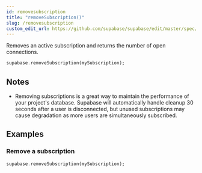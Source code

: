 ```yaml
---
id: removesubscription
title: "removeSubscription()"
slug: /removesubscription
custom_edit_url: https://github.com/supabase/supabase/edit/master/spec/supabase_dart_v0.yml
---
```


Removes an active subscription and returns the number of open connections.


```dart
supabase.removeSubscription(mySubscription);
```






## Notes

- Removing subscriptions is a great way to maintain the performance of your project's database. Supabase will automatically handle cleanup 30 seconds after a user is disconnected, but unused subscriptions may cause degradation as more users are simultaneously subscribed.










## Examples

### Remove a subscription



```dart
supabase.removeSubscription(mySubscription);
```
